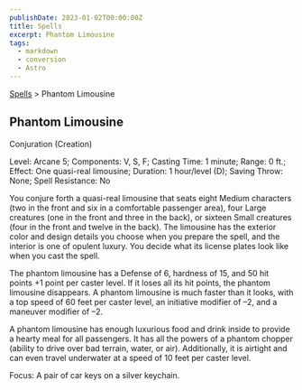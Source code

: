 ```yaml
---
publishDate: 2023-01-02T00:00:00Z
title: Spells
excerpt: Phantom Limousine
tags:
  - markdown
  - conversion
  - Astro
---
```


[Spells](arcana-d20-srd-spells-index) > Phantom Limousine

## Phantom Limousine

Conjuration (Creation)

Level: Arcane 5; Components: V, S, F; Casting Time: 1 minute; Range: 0 ft.;
Effect: One quasi-real limousine; Duration: 1 hour/level (D); Saving Throw:
None; Spell Resistance: No

You conjure forth a quasi-real limousine that seats eight Medium characters
(two in the front and six in a comfortable passenger area), four Large
creatures (one in the front and three in the back), or sixteen Small creatures
(four in the front and twelve in the back). The limousine has the exterior
color and design details you choose when you prepare the spell, and the
interior is one of opulent luxury. You decide what its license plates look
like when you cast the spell.

The phantom limousine has a Defense of 6, hardness of 15, and 50 hit points +1
point per caster level. If it loses all its hit points, the phantom limousine
disappears. A phantom limousine is much faster than it looks, with a top speed
of 60 feet per caster level, an initiative modifier of –2, and a maneuver
modifier of –2.

A phantom limousine has enough luxurious food and drink inside to provide a
hearty meal for all passengers. It has all the powers of a phantom chopper
(ability to drive over bad terrain, water, or air). Additionally, it is
airtight and can even travel underwater at a speed of 10 feet per caster
level.

Focus: A pair of car keys on a silver keychain.

